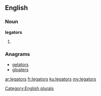 ==English==

===Noun===
'''legators'''

# {{plural of|[[legator]]}}

===Anagrams===
* [[gelators#English|gelators]]
* [[gloaters#English|gloaters]]

[[Category:English plurals]]

[[ar:legators]]
[[fr:legators]]
[[ku:legators]]
[[my:legators]]